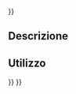 <languages/>
{{UnfinishedDocu{{#translation:}}}}
{{Docnav/it
|[[Robot_CreateTrajectory/it|Crea una traiettoria]]|[[Robot_SetDefaultValues/it|Imposta i valori di velocità predefiniti]]|[[Robot_Workbench/it|Robot]]
|IconL=Robot_CreateTrajectory.svg
|IconR=Robot_SetDefaultValues.svg
|IconC=Workbench_Robot.svg
}}

{{GuiCommand/it
|Name=Robot SetDefaultOrientation
|Name/it=Imposta l'orientamento predefinito
|MenuLocation=Robot → Imposta l'orientamento predefinito
|Workbenches=[[Robot_Workbench/it|Robot]]
|SeeAlso=...
}}

<span id="Description"></span>
==Descrizione==

<span id="Usage"></span>
==Utilizzo==


{{Docnav/it
|[[Robot_CreateTrajectory/it|Crea una traiettoria]]|[[Robot_SetDefaultValues/it|Imposta i valori di velocità predefiniti]]|[[Robot_Workbench/it|Robot]]
|IconL=Robot_CreateTrajectory.svg
|IconR=Robot_SetDefaultValues.svg
|IconC=Workbench_Robot.svg
}}

{{Robot_Tools_navi{{#translation:}}}}
{{Userdocnavi{{#translation:}}}}
